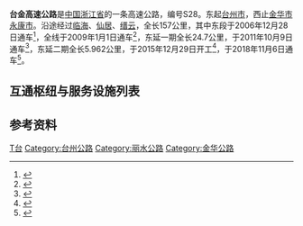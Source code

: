 {{Distinguish|京台高速公路}}
{{中国高速公路信息框
| 省名 = Zhejiang
| 编号 = S28
| 名称 = 台州－金华高速公路
| 路線簡稱 = 台金
| 已通车里程 = 187.622
| 最近通車日期 = 2018年11月6日
| 起點 = [[台州市|台州市]]
| 終點 = [[金华市|金华市]][[永康市|永康市]]
}}
'''台金高速公路'''是[[中国|中国]][[浙江省|浙江省]]的一条高速公路，编号S28。东起[[台州市|台州市]]，西止[[金华市|金华市]][[永康市|永康市]]。沿途经过[[临海|临海]]、[[仙居|仙居]]、[[缙云|缙云]]，全长157公里，其中东段于2006年12月28日通车<ref>{{Cite web|title=台金高速西段有望年底通车|url=http://paper.taizhou.com.cn/tzwb/page/2/2008-12-11/02/80611228947493116.pdf|accessdate=2020-11-14|work=paper.taizhou.com.cn|archive-date=2020-11-14|archive-url=https://web.archive.org/web/20201114030230/http://paper.taizhou.com.cn/tzwb/page/2/2008-12-11/02/80611228947493116.pdf|dead-url=no}}</ref>，全线于2009年1月1日通车<ref>{{Cite web|title=台州至金华高速公路通车_高速公路 金华 台州_滚动新闻_温州网|url=http://news.66wz.com/system/2009/01/01/101066695.shtml|accessdate=2020-11-14|work=news.66wz.com|archive-date=2020-11-14|archive-url=https://web.archive.org/web/20201114024746/http://news.66wz.com/system/2009/01/01/101066695.shtml|dead-url=no}}</ref>，东延一期全长24.7公里，于2011年10月9日通车<ref>{{Cite web|title=台金高速东延段通车 台州部分地区告别不通高速历史——中新网|url=https://www.chinanews.com.cn/df/2011/10-09/3375516.shtml|access-date=2022-01-26|work=www.chinanews.com.cn|archive-date=2022-01-26|archive-url=https://web.archive.org/web/20220126015018/https://www.chinanews.com.cn/df/2011/10-09/3375516.shtml}}</ref>，东延二期全长5.962公里，于2015年12月29日开工<ref name="东延开工">{{Cite web|title=台金高速公路东延二期工程开工建设|url=https://zj.zjol.com.cn/news/238462.html|accessdate=2020-11-14|work=zj.zjol.com.cn|archive-date=2020-11-21|archive-url=https://web.archive.org/web/20201121033948/https://zj.zjol.com.cn/news/238462.html|dead-url=no}}</ref>，于2018年11月6日通车<ref>{{Cite web|title=今天起，台金高速东延二期老路段通车，新杜桥收费站正式投用|url=https://new.qq.com/omn/20181106/20181106B0OL21.html|accessdate=2020-11-14|work=new.qq.com|archive-date=2020-11-15|archive-url=https://web.archive.org/web/20201115205501/https://new.qq.com/omn/20181106/20181106B0OL21.html|dead-url=no}}</ref>。

== 互通枢纽与服务设施列表 ==
{{Start expwy exit box|place=6}}
{{Expwy exit item|type=MT|name=头门港南|place=[[台州市|台州市]]<br/>[[临海市|临海市]]|place rows=3|dist start=0|road connection={{中国国道名|228}}}}
{{Expwy exit item|type=H|name=头门港南|dist start=|highway connection={{China Expwy Name|G1523}}}}
{{Expwy exit item|type=E|name=杜桥|dist start=|road connection={{中国省道名|225|P=浙江}}}}
{{Expwy exit item|type=E|name=章安|place=[[台州市|台州市]]<br/>[[椒江区|椒江区]]|place rows=1|dist start=|road connection={{中国县道名|104|章溪线}}}}
{{Expwy exit item|type=E|name=涌泉|place=[[台州市|台州市]]<br/>[[临海市|临海市]]|place rows=8|dist start=|road connection={{中国省道名|327|P=浙江}}}}
{{Expwy exit item|type=E|name=沿江|dist start=|road connection={{China Expwy Name|S38|P=Zhejiang}}}}
{{Expwy exit item|type=H|name=水洋|dist start=|highway connection={{China Expwy Name|G15}}}}
{{Expwy exit item|type=E|name=临海|dist start=|road connection={{中国国道名|104}}}}
{{Expwy exit item|type=E|name=临海西|dist start=|road connection={{中国国道名|351}}}}
{{Expwy exit item|type=S|name=临海|dist start=}}
{{Expwy exit item|type=EH|name=括苍|dist start=|highway connection={{China Expwy Name|S9|P=Zhejiang}}}}
{{Expwy exit item|type=E|name=白水洋|dist start=|road connection={{中国国道名|351}}}}
{{Expwy exit item|type=E|name=仙居东|place=[[台州市|台州市]]<br/>[[仙居县|仙居县]]|place rows=6|dist start=|road connection={{中国国道名|351}}}}
{{Expwy exit item|type=E|name=仙居|dist start=|road connection={{中国省道名|322|P=浙江}}}}
{{Expwy exit item|type=E|name=白塔|dist start=|road connection={{中国省道名|322|P=浙江}}}}
{{Expwy exit item|type=H|name=白塔|dist start=|highway connection={{China Expwy Name|S26|P=Zhejiang}}}}
{{Expwy exit item|type=S|name=仙居|dist start=}}
{{Expwy exit item|type=E|name=横溪|dist start=|road connection={{中国省道名|322|P=浙江}}}}
{{Expwy exit item|type=E|name=壶镇|place=[[丽水市|丽水市]]<br/>[[缙云县|缙云县]]|place rows=1|dist start=|road connection={{中国省道名|322|P=浙江}}}}
{{Expwy exit item|type=S|name=永康|place=[[金华市|金华市]]<br/>[[永康市|永康市]]|place rows=3|dist start=}}
{{Expwy exit item|type=E|name=前仓|dist start=|road connection={{中国国道名|330}}}}
{{Expwy exit item|type=H|name=前仓|dist start=|highway connection={{China Expwy Name|G25}}}}
{{End expwy exit box|place=6}}

== 参考资料 ==
{{reflist}}
{{浙江省高速公路}}

[[Category:浙江省高速公路|T台]]
[[Category:台州公路|Category:台州公路]]
[[Category:丽水公路|Category:丽水公路]]
[[Category:金华公路|Category:金华公路]]